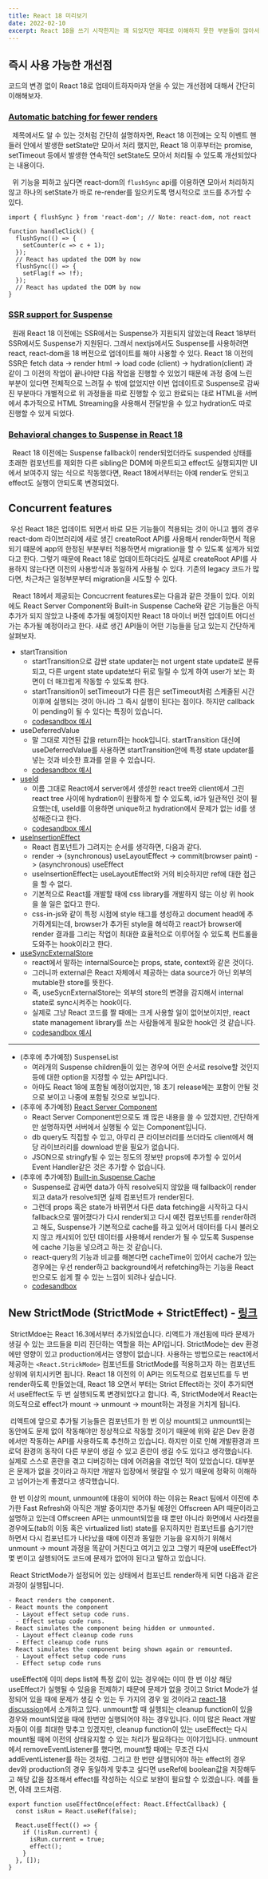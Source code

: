 ```yaml
---
title: React 18 미리보기
date: 2022-02-10
excerpt: React 18을 쓰기 시작한지는 꽤 되었지만 제대로 이해하지 못한 부분들이 많아서 다시 조금 더 꼼꼼히 공부하고 기록했습니다.
---
```


## 즉시 사용 가능한 개선점
코드의 변경 없이 React 18로 업데이트하자마자 얻을 수 있는 개선점에 대해서 간단히 이해해보자.

### [Automatic batching for fewer renders](https://github.com/reactwg/react-18/discussions/21)
&nbsp; 제목에서도 알 수 있는 것처럼 간단히 설명하자면, React 18 이전에는 오직 이벤트 핸들러 안에서 발생한 setState만 모아서 처리 했지만, React 18 이후부터는 promise, setTimeout 등에서 발생한 연속적인 setState도 모아서 처리될 수 있도록 개선되었다는 내용이다.

&nbsp; 위 기능을 피하고 싶다면 react-dom의 `flushSync` api를 이용하면 모아서 처리하지 않고 하나의 setState가 바로 re-render를 일으키도록 명시적으로 코드를 추가할 수 있다.

```tsx
import { flushSync } from 'react-dom'; // Note: react-dom, not react

function handleClick() {
  flushSync(() => {
    setCounter(c => c + 1);
  });
  // React has updated the DOM by now
  flushSync(() => {
    setFlag(f => !f);
  });
  // React has updated the DOM by now
}
```

### [SSR support for Suspense](https://github.com/reactwg/react-18/discussions/22)
&nbsp; 원래 React 18 이전에는 SSR에서는 Suspense가 지원되지 않았는데 React 18부터 SSR에서도 Suspense가 지원된다. 그래서 nextjs에서도 Suspense를 사용하려면 react, react-dom을 18 버전으로 업데이트를 해야 사용할 수 있다. React 18 이전의 SSR은 fetch data -> render html -> load code (client) -> hydration(client) 과 같이 그 이전의 작업이 끝나야만 다음 작업을 진행할 수 있었기 때문에 과정 중에 느린 부분이 있다면 전체적으로 느려질 수 밖에 없었지만 이번 업데이트로 Suspense로 감싸진 부분마다 개별적으로 위 과정들을 따로 진행할 수 있고 완료되는 대로 HTML을 서버에서 추가적으로 HTML Streaming을 사용해서 전달받을 수 있고 hydration도 따로 진행할 수 있게 되었다.

### [Behavioral changes to Suspense in React 18](https://github.com/reactwg/react-18/discussions/7)
&nbsp; React 18 이전에는 Suspense fallback이 render되었더라도 suspended 상태를 초래한 컴포넌트를 제외한 다른 sibling은 DOM에 마운트되고 effect도 실행되지만 UI에서 보여주지 않는 식으로 작동했다면, React 18에서부터는 아예 render도 안되고 effect도 실행이 안되도록 변경되었다.

## Concurrent features

&nbsp;우선 React 18은 업데이트 되면서 바로 모든 기능들이 적용되는 것이 아니고 웹의 경우 react-dom 라이브러리에 새로 생긴 createRoot API를 사용해서 render하면서 적용되기 떄문에 app의 한정된 부분부터 적용하면서 migration을 할 수 있도록 설계가 되었다고 한다. 그렇기 때문에 React 18로 업데이트하더라도 실제로 createRoot API를 사용하지 않는다면 이전의 사용방식과 동일하게 사용될 수 있다. 기존의 legacy 코드가 많다면, 차근차근 일정부분부터 migration을 시도할 수 있다.

&nbsp; React 18에서 제공되는 Concucrrent features로는 다음과 같은 것들이 있다. 이외에도 React Server Component와 Built-in Suspense Cache와 같은 기능들은 아직 추가가 되지 않았고 나중에 추가될 예정이지만 React 18 마이너 버전 업데이트 어디선가는 추가될 예정이라고 한다. 새로 생긴 API들이 어떤 기능들을 담고 있는지 간단하게 살펴보자.

* startTransition
  * startTransition으로 감싼 state updater는 not urgent state update로 분류되고, 다른 urgent state update보다 뒤로 밀릴 수 있게 하여 user가 보는 화면이 더 매끄럽게 작동할 수 있도록 한다.
  * startTransition이 setTimeout가 다른 점은 setTimeout처럼 스케줄된 시간 이후에 실행되는 것이 아니라 그 즉시 실행이 된다는 점이다. 하지만 callback이 pending이 될 수 있다는 특징이 있습니다.
  * [codesandbox 예시](https://codesandbox.io/s/react-18-starttransition-hiig0?file=/src/App.js)
* useDeferredValue
  * 말 그대로 지연된 값을 return하는 hook입니다. startTransition 대신에 useDeferredValue를 사용하면 startTransition안에 특정 state updater를 넣는 것과 비슷한 효과를 얻을 수 있습니다.
  * [codesandbox 예시](https://codesandbox.io/s/react-18-usedeferredvalue-forked-d33ri?file=/src/App.js)
* [useId](https://github.com/reactwg/react-18/discussions/111)
  * 이름 그대로 React에서 server에서 생성한 react tree와 client에서 그린 react tree 사이에 hydration이 원활하게 할 수 있도록, id가 일관적인 것이 필요했는데, useId를 이용하면 unique하고 hydration에서 문제가 없는 id를 생성해준다고 한다.
  * [codesandbox 예시](https://codesandbox.io/s/react-18-useid-3ybbt?file=/src/App.js)
* [useInsertionEffect](https://github.com/reactwg/react-18/discussions/110)
  * React 컴포넌트가 그려지는 순서를 생각하면, 다음과 같다.
  * render -> (synchronous) useLayoutEffect -> commit(browser paint) -> (asynchronous) useEffect
  * useInsertionEffect는 useLayoutEffect와 거의 비슷하지만 ref에 대한 접근을 할 수 없다.
  * 기본적으로 React를 개발할 때에 css library를 개발하지 않는 이상 위 hook을 쓸 일은 없다고 한다.
  * css-in-js와 같이 특정 시점에 style 태그를 생성하고 document head에 추가하게되는데, browser가 추가된 style을 해석하고 react가 browser에 render 결과를 그리는 작업이 최대한 효율적으로 이루어질 수 있도록 컨트롤을 도와주는 hook이라고 한다.
* [useSyncExternalStore](https://blog.saeloun.com/2021/12/30/react-18-usesyncexternalstore-api#understanding-usesyncexternalstore-hook)
  * react에서 말하는 internalSource는 props, state, context와 같은 것이다.
  * 그러니까 external은 React 자체에서 제공하는 data source가 아닌 외부의 mutable한 store를 뜻한다.
  * 즉, useSycnExternalStore는 외부의 store의 변경을 감지해서 internal state로 sync시켜주는 hook이다.
  * 실제로 그냥 React 코드를 짤 때에는 크게 사용할 일이 없어보이지만, react state management library를 쓰는 사람들에게 필요한 hook인 것 같습니다.
  * [codesandbox 예시](https://codesandbox.io/s/react-18-usesyncexternalstore-62zsu?file=/src/App.js)
-------------------------
* (추후에 추가예정) SuspenseList
  * 여러개의 Suspense children들이 있는 경우에 어떤 순서로 resolve할 것인지 등에 대한 option을 지정할 수 있는 API입니다.
  * 아마도 React 18에 포함될 예정이었지만, 18 초기 release에는 포함이 안될 것으로 보이고 나중에 포함될 것으로 보입니다.
* (추후에 추가예정) [React Server Component](https://github.com/reactwg/react-18/discussions/25)
  * React Server Component만으로도 꽤 많은 내용을 쓸 수 있겠지만, 간단하게만 설명하자면 서버에서 실행될 수 있는 Component입니다.
  * db query도 직접할 수 있고, 아무리 큰 라이브러리를 쓰더라도 client에서 해당 라이브러리를 download 받을 필요가 없습니다.
  * JSON으로 stringfy될 수 있는 정도의 정보만 props에 추가할 수 있어서 Event Handler같은 것은 추가할 수 없습니다.
* (추후에 추가예정) [Built-in Suspense Cache](https://github.com/reactwg/react-18/discussions/25)
  * Suspense로 감싸면 data가 아직 resolve되지 않았을 때 fallback이 render되고 data가 resolve되면 실제 컴포넌트가 render된다.
  * 그런데 props 혹은 state가 바뀌면서 다른 data fetching을 시작하고 다시 fallback으로 떨어졌다가 다시 render되고 다시 예전 컴포넌트를 render하려고 해도, Suspense가 기본적으로 cache를 하고 있어서 데이터를 다시 불러오지 않고 캐시되어 있던 데이터를 사용해서 render가 될 수 있도록 Suspense에 cache 기능을 넣으려고 하는 것 같습니다.
  * react-query의 기능과 비교를 해본다면 cacheTime이 있어서 cache가 있는 경우에는 우선 render하고 background에서 refetching하는 기능을 React만으로도 쉽게 짤 수 있는 느낌이 되려나 싶습니다.
  * [codesandbox](https://codesandbox.io/s/sad-banach-tcnim?file=/src/App.js)
  
## New StrictMode (StrictMode + StrictEffect) - [링크](https://github.com/reactwg/react-18/discussions/19)
&nbsp;StrictMdoe는 React 16.3에서부터 추가되었습니다. 리액트가 개선됨에 따라 문제가 생길 수 있는 코드들을 미리 진단하는 역할을 하는 API입니다. StrictMode는 dev 환경에만 영향이 있고 production에서는 영향이 없습니다. 사용하는 방법으로는 react에서 제공하는 `<React.StrickMode>` 컴포넌트를 StrictMode를 적용하고자 하는 컴포넌트 상위에 위치시키면 됩니다. React 18 이전의 이 API는 의도적으로 컴포넌트를 두 번 render하도록 만들었는데, React 18 오면서 부터는 Strict Effect라는 것이 추가되면서 useEffect도 두 번 실행되도록 변경되었다고 합니다. 즉, StrictMode에서 React는 의도적으로 effect가 mount -> unmount -> mount하는 과정을 거치게 됩니다.
  
&nbsp;리액트에 앞으로 추가될 기능들은 컴포넌트가 한 번 이상 mount되고 unmount되는 동안에도 문제 없이 작동해야만 정상적으로 작동할 것이기 때문에 위와 같은 Dev 환경에서만 작동하는 API를 사용하도록 추천하고 있습니다. 하지만 이로 인해 개발환경과 프로덕 환경의 동작이 다른 부분이 생길 수 있고 혼란이 생길 수도 있다고 생각했습니다. 실제로 스스로 혼란을 겪고 디버깅하는 데에 어려움을 겪었던 적이 있었습니다. 대부분은 문제가 없을 것이라고 하지만 개발자 입장에서 헷갈릴 수 있기 때문에 정확히 이해하고 넘어가는게 좋겠다고 생각했습니다.
  
&nbsp;한 번 이상의 mount, unmount에 대응이 되어야 하는 이유는 React 팀에서 이전에 추가한 Fast Refresh와 아직은 개발 중이지만 추가될 예정인 Offscreen API 때문이라고 설명하고 있는데 Offscreen API는 unmount되었을 때 뿐만 아니라 화면에서 사라졌을 경우에도(tab의 이동 혹은 virtualized list) state를 유지하지만 컴포넌트를 숨기기만 하면서 다시 컴포넌트가 나타났을 때에 이전과 동일한 기능을 유지하기 위해서 unmount -> mount 과정을 똑같이 거친다고 여기고 있고 그렇기 때문에 useEffect가 몇 번이고 실행되어도 코드에 문제가 없어야 된다고 말하고 있습니다.
  
&nbsp;React StrictMode가 설정되어 있는 상태에서 컴포넌트 render하게 되면 다음과 같은 과정이 실행됩니다.
  
```
- React renders the component.
- React mounts the component
  - Layout effect setup code runs.
  - Effect setup code runs.
- React simulates the component being hidden or unmounted.
  - Layout effect cleanup code runs
  - Effect cleanup code runs
- React simulates the component being shown again or remounted.
  - Layout effect setup code runs
  - Effect setup code runs
```

&nbsp;useEffect에 이미 deps list에 특정 값이 있는 경우에는 이미 한 번 이상 해당 useEffect가 실행될 수 있음을 전제하기 때문에 문제가 없을 것이고 Strict Mode가 설정되어 있을 때에 문제가 생길 수 있는 두 가지의 경우 일 것이라고 [react-18 discussion](https://github.com/reactwg/react-18/discussions/18)에서 소개하고 있다. unmount할 때 실행되는 cleanup function이 있을 경우와 mount되었을 때에 한번만 실행되어야 하는 경우입니다. 이미 많은 React 개발자들이 이를 최대한 맞추고 있겠지만, cleanup function이 있는 useEffect는 다시 mount될 때에 이전의 상태유지할 수 있는 처리가 필요하다는 이야기입니다. unmount에서 removeEventListener를 했다면, mount할 때에는 무조건 다시 addEventListener를 하는 것처럼. 그리고 한 번만 실행되어야 하는 effect의 경우 dev와 production의 경우 동일하게 맞추고 싶다면 useRef에 boolean값을 저장해두고 해당 값을 참조해서 effect를 작성하는 식으로 보완이 필요할 수 있겠습니다. 예를 들면, 아래 코드처럼.
  
```tsx
export function useEffectOnce(effect: React.EffectCallback) {
  const isRun = React.useRef(false);

  React.useEffect(() => {
    if (!isRun.current) {
      isRun.current = true;
      effect();
    }
  }, []);
}
```